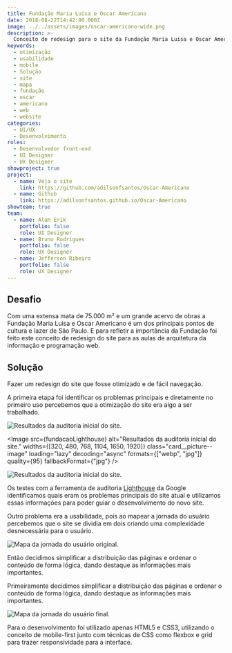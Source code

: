 ```yaml
---
title: Fundação Maria Luisa e Oscar Americano
date: 2018-08-22T14:42:00.000Z
image: ../../assets/images/oscar-americano-wide.png
description: >-
  Conceito de redesign para o site da Fundação Maria Luisa e Oscar Americano.
keywords:
  - otimização
  - usabilidade
  - mobile
  - Solução
  - site
  - mapa
  - fundação
  - oscar
  - americano
  - web
  - website
categories:
  - UI/UX
  - Desenvolvimento
roles:
  - Desenvolvedor front-end
  - UI Designer
  - UX Designer
showproject: true
project:
  - name: Veja o site
    link: https://github.com/adilsonfsantos/Oscar-Americano
  - name: Github
    link: https://adilsonfsantos.github.io/Oscar-Americano
showteam: true
team:
  - name: Alan Erik
    portfolio: false
    role: UI Designer
  - name: Bruno Rodrigues
    portfolio: false
    role: UX Designer
  - name: Jefferson Ribeiro
    portfolio: false
    role: UX Designer
---
```



## Desafio

Com uma extensa mata de 75.000 m² e um grande acervo de obras a Fundação Maria Luisa e Oscar Americano é um dos principais pontos de cultura e lazer de São Paulo. E para refletir a importância da Fundação foi feito este conceito de redesign do site para as aulas de arquitetura da informação e programação web.

## Solução

Fazer um redesign do site que fosse otimizado e de fácil navegação.

A primeira etapa foi identificar os problemas principais e diretamente no primeiro uso percebemos que a otimização do site era algo a ser trabalhado.

<Image src={fundacaoLighthouse} alt="Resultados da auditoria inicial do site."/>

<Image src={fundacaoLighthouse} alt="Resultados da auditoria inicial do site."   widths={[320, 480, 768, 1104, 1650, 1920]}
  class="card__picture--image"
  loading="lazy"
  decoding="async"
  formats={["webp", "jpg"]}
  quality={95}
  fallbackFormat={"jpg"} />

![Resultados da auditoria inicial do site.](../../assets/images/fundacao-analise-lighthouse.png)

Os testes com a ferramenta de auditoria [Lighthouse](https://developers.google.com/web/tools/lighthouse/?hl=pt-br) da Google identificamos quais eram os problemas principais do site atual e utilizamos essas informações para poder guiar o desenvolvimento do novo site.

Outro problema era a usabilidade, pois ao mapear a jornada do usuário percebemos que o site se dividia em dois criando uma complexidade desnecessária para o usuário.

![Mapa da jornada do usuário original.](../../assets/images/fundacao-jornada-usuario-original.png)

Então decidimos simplificar a distribuição das páginas e ordenar o conteúdo de forma lógica, dando destaque as informações mais importantes.

Primeiramente decidimos simplificar a distribuição das páginas e ordenar o conteúdo de forma lógica, dando destaque as informações mais importantes.

![Mapa da jornada do usuário final.](../../assets/images/fundacao-jornada-usuario-final.png)

Para o desenvolvimento foi utilizado apenas HTML5 e CSS3, utilizando o conceito de mobile-first junto com técnicas de CSS como flexbox e grid para trazer responsividade para a interface.
